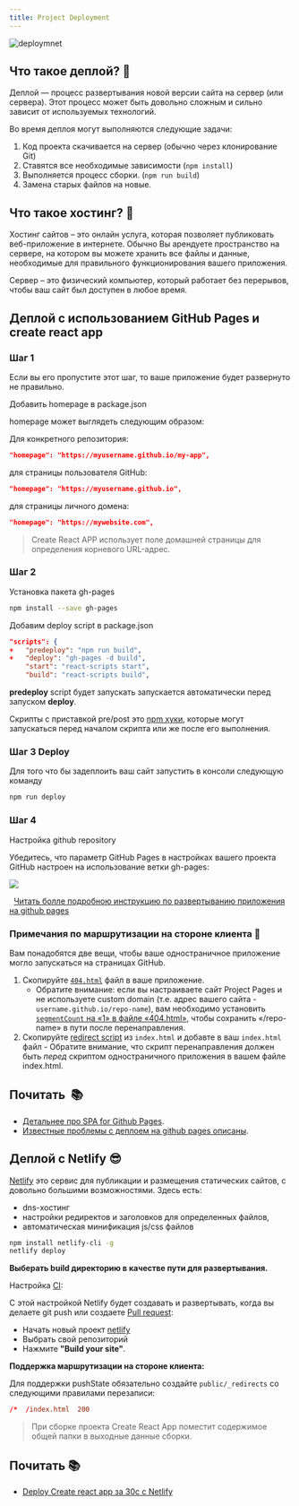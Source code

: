 ```yaml
---
title: Project Deployment
---
```



<img
  src="https://i.ytimg.com/vi/nZ3BaTY8c9M/maxresdefault.jpg"
  alt="deploymnet"
/>

## Что такое деплой? 🧐

Деплой — процесс развертывания новой версии сайта на сервер (или сервера).
Этот процесс может быть довольно сложным и сильно зависит от используемых технологий.

Во время деплоя могут выполняются следующие задачи:

1. Код проекта скачивается на сервер (обычно через клонирование Git)
2. Ставятся все необходимые зависимости (`npm install`)
3. Выполняется процесс сборки. (`npm run build`)
4. Замена старых файлов на новые.

## Что такое хостинг? 🤔

Хостинг сайтов – это онлайн услуга, которая позволяет публиковать веб-приложение в интернете.
Обычно Вы арендуете пространство на сервере, на котором вы можете хранить все файлы и данные, необходимые для правильного функционирования вашего приложения.

Сервер – это физический компьютер, который работает без перерывов,
чтобы ваш сайт был доступен в любое время.

## Деплой с использованием GitHub Pages и create react app

### Шаг 1

<Admonition type="important" title="Важно">
  Если вы его пропустите этот шаг, то ваше приложение будет развернуто не
  правильно.
</Admonition>

Добавить homepage в package.json

homepage может выглядеть следующим образом:

Для конкретного репозитория:

```json
"homepage": "https://myusername.github.io/my-app",
```

для страницы пользователя GitHub:

```json
"homepage": "https://myusername.github.io",
```

для страницы личного домена:

```json
"homepage": "https://mywebsite.com",

```

> Create React APP использует поле домашней страницы для определения корневого URL-адрес.

### Шаг 2

Установка пакета gh-pages

```bash
npm install --save gh-pages
```

Добавим deploy script в package.json

```json
"scripts": {
+   "predeploy": "npm run build",
+   "deploy": "gh-pages -d build",
    "start": "react-scripts start",
    "build": "react-scripts build",

```

**predeploy** script будет запускать запускается автоматически перед запуском **deploy**.

Скрипты с приставкой pre/post это [npm хуки](https://www.marcusoft.net/2015/08/pre-and-post-hooks-for-npm-scripting.html#hooks-pre-and-post), которые могут запускаться перед началом скрипта или же после его выполнения.

### Шаг 3 Deploy

Для того что бы задеплоить ваш сайт запустить в консоли следующую команду

```bash
npm run deploy
```

### Шаг 4

Настройка github repository

Убедитесь, что параметр GitHub Pages в настройках вашего проекта GitHub настроен на использование ветки gh-pages:

<img width={500} height={200} src="https://i.imgur.com/HUjEr9l.png" />

&nbsp;
[Читать болле подробною инструкцию по развертыванию приложения на github pages](https://create-react-app.dev/docs/deployment#github-pages)
&nbsp;

### Примечания по маршрутизации на стороне клиента 🚨

Вам понадобятся две вещи, чтобы ваше одностраничное приложение могло запускаться на страницах GitHub.

1. Скопируйте [`404.html`](https://github.com/rafgraph/spa-github-pages/blob/gh-pages/404.html) файл в ваше приложение.
   - Обратите внимание: если вы настраиваете сайт Project Pages и не используете custom domain (т.е. адрес вашего сайта - `username.github.io/repo-name`), вам необходимо установить [`segmentCount` на «1» в файле «404.html»](https://github.com/rafgraph/spa-github-pages/blob/gh-pages/404.html#L26), чтобы сохранить «/repo-name» в пути после перенаправления.
2. Скопируйте [redirect script](https://github.com/rafgraph/spa-github-pages/blob/gh-pages/index.html#L42-L70) из `index.html` и добавте в ваш `index.html` файл - Обратите внимание, что скрипт перенаправления должен быть _перед_ скриптом одностраничного приложения в вашем файле index.html.
   &nbsp;

## Почитать  📚

- [Детальнее про SPA for Github Pages](https://github.com/rafgraph/spa-github-pages#usage-instructions).
- [Известные проблемы с деплоем на github pages описаны](https://create-react-app.dev/docs/deployment#troubleshooting).

## Деплой с Netlify 😎

[Netlify](https://www.netlify.com/) это сервис для публикации и размещения статических сайтов, с довольно большими возможностями.
Здесь есть:

- dns-хостинг
- настройки редиректов и заголовков для определенных файлов,
- автоматическая минификация js/css файлов

```bash
npm install netlify-cli -g
netlify deploy
```

**Выберать build директорию в качестве пути для развертывания.**

Настройка [CI](https://ru.wikipedia.org/wiki/%D0%9D%D0%B5%D0%BF%D1%80%D0%B5%D1%80%D1%8B%D0%B2%D0%BD%D0%B0%D1%8F_%D0%B8%D0%BD%D1%82%D0%B5%D0%B3%D1%80%D0%B0%D1%86%D0%B8%D1%8F):

С этой настройкой Netlify будет создавать и развертывать, когда вы делаете git push или создаете [Pull request](https://git-scm.com/book/ru/v2/GitHub-%D0%92%D0%BD%D0%B5%D1%81%D0%B5%D0%BD%D0%B8%D0%B5-%D1%81%D0%BE%D0%B1%D1%81%D1%82%D0%B2%D0%B5%D0%BD%D0%BD%D0%BE%D0%B3%D0%BE-%D0%B2%D0%BA%D0%BB%D0%B0%D0%B4%D0%B0-%D0%B2-%D0%BF%D1%80%D0%BE%D0%B5%D0%BA%D1%82%D1%8B):

- Начать новый проект [netlify](https://app.netlify.com/signup)
- Выбрать свой репозиторий
- Нажмите **"Build your site"**.

**Поддержка маршрутизации на стороне клиента:**

Для поддержки pushState обязательно создайте `public/_redirects` со следующими правилами перезаписи:

```toml
/*  /index.html  200
```

> При сборке проекта Create React App поместит содержимое общей папки в выходные данные сборки.

## Почитать 📚

- [Deploy Create react app за 30с с Netlify](https://www.netlify.com/blog/2016/07/22/deploy-react-apps-in-less-than-30-seconds/)
